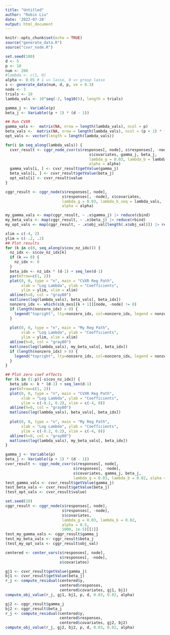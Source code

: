 ```yaml
---
title: "Untitled"
author: "Robin Liu"
date: '2022-07-28'
output: html_document
---
```


```r
knitr::opts_chunk$set(echo = TRUE)
source("generate_data.R")
source("cvxr_node.R")
```

```r
set.seed(100)
d <- 5
p <- 10
num <- 200
#lambda <- c(1, 0)
alpha <- 0.05 # 1 => lasso, 0 => group lasso
s <- generate_data(num, d, p, ve = 0.3)
node <- 3
trials <- 10
lambda_vals <- 10^seq(-2, log10(5), length = trials)
```

```r
gamma_j <- Variable(p)
beta_j <- Variable((p + 1) * (d - 1))

## Run CVXR
gamma_vals <-  matrix(NA, nrow = length(lambda_vals), ncol = p)
beta_vals <-  matrix(NA, nrow = length(lambda_vals), ncol = (p + 1) * (d - 1))
opt_vals <- vector(length = length(lambda_vals))

for(i in seq_along(lambda_vals)) {
  cvxr_result <- cggr_node_cvxr(s$responses[, node], s$responses[, -node],
                                     s$covariates, gamma_j, beta_j,
                                     lambda_g = 0.03, lambda_b = lambda_vals[i],
                                     alpha = alpha)
  gamma_vals[i, ] <- cvxr_result$getValue(gamma_j)
  beta_vals[i, ] <- cvxr_result$getValue(beta_j)
  opt_vals[i] <- cvxr_result$value
}
```


```r
cggr_result <- cggr_node(s$responses[, node],
                         s$responses[, -node], s$covariates,
                         lambda_g = 0.03, lambda_b_seq = lambda_vals,
                         alpha = alpha)

my_gamma_vals <- map(cggr_result, ~ .x$gamma_j) |> reduce(cbind)
my_beta_vals <- map(cggr_result, ~ .x$beta_j) |> reduce(rbind)
my_opt_vals <- map(cggr_result, ~ .x$obj_val[length(.x$obj_val)]) |> reduce(c)
```


```r
xlim = c(-4, 2)
ylim = c(-.2, .2)
## Plot results
for (k in c(0, seq_along(s$cov_nz_idx))) {
  nz_idx <- s$cov_nz_idx[k]
  if (k == 0) {
    nz_idx <- 0
  }
  beta_idx <- nz_idx * (d-1) + seq_len(d-1)
  par(mfrow=c(1, 2))
  plot(0, 0, type = "n", main = "CVXR Reg Path",
       xlab = "Log Lambda", ylab = "Coefficients",
       ylim = ylim, xlim = xlim)
  abline(h=0, col = "gray80")
  matlines(log(lambda_vals), beta_vals[, beta_idx])
  nonzero_idx <- which(s$b_mxs[[k + 1]][node, -node] != 0)
  if (length(nonzero_idx) > 0) {
    legend("topright", lty=nonzero_idx, col=nonzero_idx, legend = nonzero_idx)
  }
  
  plot(0, 0, type = "n", main = "My Reg Path",
       xlab = "Log Lambda", ylab = "Coefficients",
       ylim = ylim, xlim = xlim)
  abline(h=0, col = "gray80")
  matlines(log(lambda_vals), my_beta_vals[, beta_idx])
  if (length(nonzero_idx) > 0) {
    legend("topright", lty=nonzero_idx, col=nonzero_idx, legend = nonzero_idx)
  }
}
```

```r
## Plot zero coef effects
for (k in (1:p)[-s$cov_nz_idx]) {
  beta_idx <- k * (d-1) + seq_len(d-1)
  par(mfrow=c(1, 2))
  plot(0, 0, type = "n", main = "CVXR Reg Path",
       xlab = "Log Lambda", ylab = "Coefficients",
       ylim = c(-0.2, 0.2), xlim = c(-4, 0))
  abline(h=0, col = "gray80")
  matlines(log(lambda_vals), beta_vals[, beta_idx])
  
  plot(0, 0, type = "n", main = "My Reg Path",
       xlab = "Log Lambda", ylab = "Coefficients",
       ylim = c(-0.2, 0.2), xlim = c(-4, 0))
  abline(h=0, col = "gray80")
  matlines(log(lambda_vals), my_beta_vals[, beta_idx])
}
```


```r
gamma_j <- Variable(p)
beta_j <- Variable((p + 1) * (d - 1))
cvxr_result <- cggr_node_cvxr(s$responses[, node],
                              s$responses[, -node],
                              s$covariates, gamma_j, beta_j,
                              lambda_g = 0.03, lambda_b = 0.02, alpha = 0.5)
test_gamma_vals <- cvxr_result$getValue(gamma_j)
test_beta_vals <- cvxr_result$getValue(beta_j)
(test_opt_vals <- cvxr_result$value)
```

```r
set.seed(10)
cggr_result <- cggr_node(s$responses[, node],
                         s$responses[, -node],
                         s$covariates,
                         lambda_g = 0.03, lambda_b = 0.02,
                         alpha = 0.5,
                         1000, 1e-5)[[1]]
test_my_gamma_vals <- cggr_result$gamma_j
test_my_beta_vals <- cggr_result$beta_j
(test_my_opt_vals <- cggr_result$obj_val)
```

```r
centered <- center_vars(s$responses[, node],
                        s$responses[, -node],
                        s$covariates)
```


```r
gj1 <- cvxr_result$getValue(gamma_j)
bj1 <- cvxr_result$getValue(beta_j)
r_j <- compute_residual(centered$y,
                        centered$responses,
                        centered$covariates, gj1, bj1)
compute_obj_value(r_j, gj1, bj1, p, d, 0.03, 0.02, alpha)
```

```r
gj2 <- cggr_result$gamma_j
bj2 <- cggr_result$beta_j
r_j <- compute_residual(centered$y,
                        centered$responses,
                        centered$covariates, gj2, bj2)
compute_obj_value(r_j, gj2, bj2, p, d, 0.03, 0.02, alpha)
```
